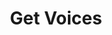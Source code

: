 ---
title: "Get Voices"
description: "Get voices supported for a given model using the new Waves API."
openapi: "GET /api/v1/{model}/get_voices"
hideApiMarker: False
---